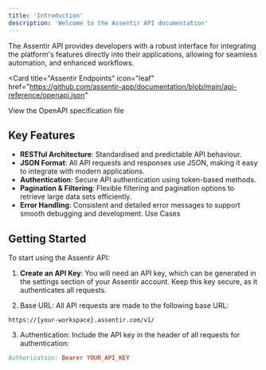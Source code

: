 ```yaml
---
title: 'Introduction'
description: 'Welcome to the Assentir API documentation'
---
```


The Assentir API provides developers with a robust interface for integrating the platform's features directly into their applications, allowing for seamless automation, and enhanced workflows.

<Card
  title="Assentir Endpoints"
  icon="leaf"
  href="https://github.com/assentir-app/documentation/blob/main/api-reference/openapi.json"
>
  View the OpenAPI specification file
</Card>

## Key Features

* **RESTful Architecture**: Standardised and predictable API behaviour.
* **JSON Format**: All API requests and responses use JSON, making it easy to integrate with modern applications.
* **Authentication**: Secure API authentication using token-based methods.
* **Pagination & Filtering**: Flexible filtering and pagination options to retrieve large data sets efficiently.
* **Error Handling**: Consistent and detailed error messages to support smooth debugging and development.
Use Cases

## Getting Started
To start using the Assentir API:

1. **Create an API Key**: You will need an API key, which can be generated in the settings section of your Assentir account. Keep this key secure, as it authenticates all requests.

2. Base URL: All API requests are made to the following base URL:
```arduino
https://{your-workspace}.assentir.com/v1/

```

3. Authentication: Include the API key in the header of all requests for authentication:

```makefile
Authorization: Bearer YOUR_API_KEY
```

